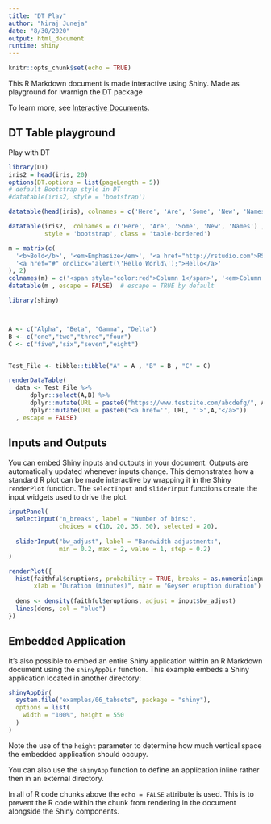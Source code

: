 ```yaml
---
title: "DT Play"
author: "Niraj Juneja"
date: "8/30/2020"
output: html_document
runtime: shiny
---
```


```r
knitr::opts_chunk$set(echo = TRUE)
```

This R Markdown document is made interactive using Shiny.  Made as playground for lwarnign the DT package

To learn more, see [Interactive Documents](http://rmarkdown.rstudio.com/authoring_shiny.html).

## DT Table playground
Play with DT

```r
library(DT)
iris2 = head(iris, 20)
options(DT.options = list(pageLength = 5))
# default Bootstrap style in DT
#datatable(iris2, style = 'bootstrap')

datatable(head(iris), colnames = c('Here', 'Are', 'Some', 'New', 'Names'))

datatable(iris2,  colnames = c('Here', 'Are', 'Some', 'New', 'Names') ,
          style = 'bootstrap', class = 'table-bordered')


```

```r
m = matrix(c(
  '<b>Bold</b>', '<em>Emphasize</em>', '<a href="http://rstudio.com">RStudio</a>',
  '<a href="#" onclick="alert(\'Hello World\');">Hello</a>'
), 2)
colnames(m) = c('<span style="color:red">Column 1</span>', '<em>Column 2</em>')
datatable(m , escape = FALSE)  # escape = TRUE by default
```



```r
library(shiny)



A <- c("Alpha", "Beta", "Gamma", "Delta")
B <- c("one","two","three","four")
C <- c("five","six","seven","eight")


Test_File <- tibble::tibble("A" = A , "B" = B , "C" = C)

renderDataTable(
  data <- Test_File %>%
      dplyr::select(A,B) %>%
      dplyr::mutate(URL = paste0("https://www.testsite.com/abcdefg/", A))%>%
      dplyr::mutate(URL = paste0("<a href='", URL, "'>",A,"</a>"))
  , escape = FALSE)


```


## Inputs and Outputs

You can embed Shiny inputs and outputs in your document. Outputs are automatically updated whenever inputs change.  This demonstrates how a standard R plot can be made interactive by wrapping it in the Shiny `renderPlot` function. The `selectInput` and `sliderInput` functions create the input widgets used to drive the plot.

```r
inputPanel(
  selectInput("n_breaks", label = "Number of bins:",
              choices = c(10, 20, 35, 50), selected = 20),
  
  sliderInput("bw_adjust", label = "Bandwidth adjustment:",
              min = 0.2, max = 2, value = 1, step = 0.2)
)

renderPlot({
  hist(faithful$eruptions, probability = TRUE, breaks = as.numeric(input$n_breaks),
       xlab = "Duration (minutes)", main = "Geyser eruption duration")
  
  dens <- density(faithful$eruptions, adjust = input$bw_adjust)
  lines(dens, col = "blue")
})
```

## Embedded Application

It's also possible to embed an entire Shiny application within an R Markdown document using the `shinyAppDir` function. This example embeds a Shiny application located in another directory:

```r
shinyAppDir(
  system.file("examples/06_tabsets", package = "shiny"),
  options = list(
    width = "100%", height = 550
  )
)
```

Note the use of the `height` parameter to determine how much vertical space the embedded application should occupy.

You can also use the `shinyApp` function to define an application inline rather then in an external directory.

In all of R code chunks above the `echo = FALSE` attribute is used. This is to prevent the R code within the chunk from rendering in the document alongside the Shiny components.



